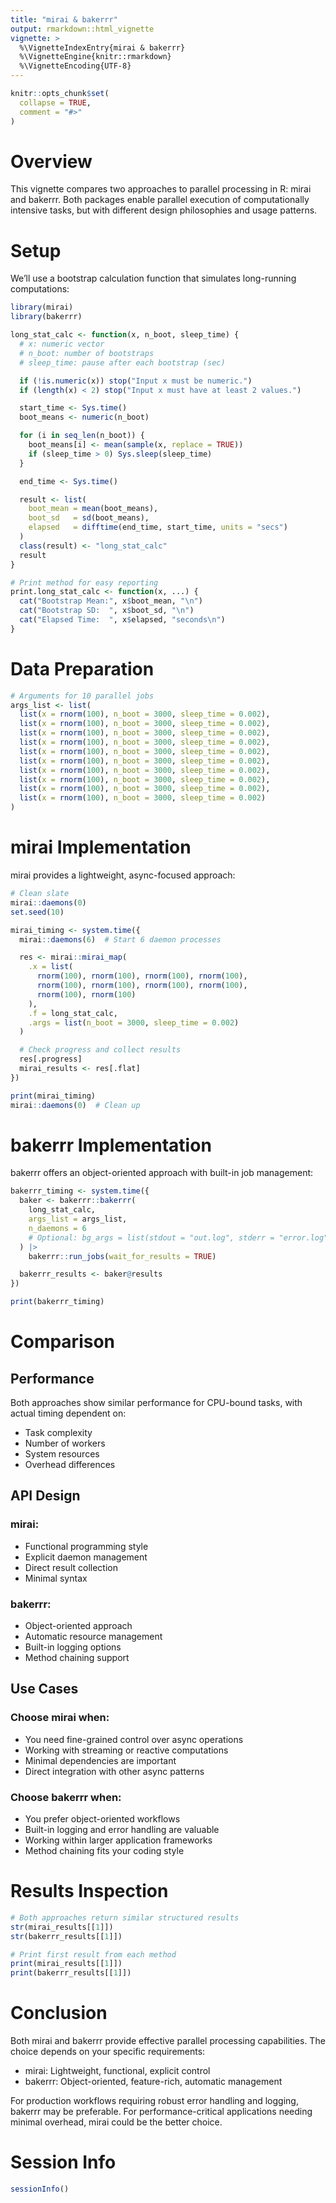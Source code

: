 ```yaml
---
title: "mirai & bakerrr"
output: rmarkdown::html_vignette
vignette: >
  %\VignetteIndexEntry{mirai & bakerrr}
  %\VignetteEngine{knitr::rmarkdown}
  %\VignetteEncoding{UTF-8}
---
```


```r
knitr::opts_chunk$set(
  collapse = TRUE,
  comment = "#>"
)
```

# Overview

This vignette compares two approaches to parallel processing in R: mirai and bakerrr. Both packages enable parallel execution of computationally intensive tasks, but with different design philosophies and usage patterns.

# Setup

We'll use a bootstrap calculation function that simulates long-running computations:

```r
library(mirai)
library(bakerrr)

long_stat_calc <- function(x, n_boot, sleep_time) {
  # x: numeric vector
  # n_boot: number of bootstraps
  # sleep_time: pause after each bootstrap (sec)

  if (!is.numeric(x)) stop("Input x must be numeric.")
  if (length(x) < 2) stop("Input x must have at least 2 values.")

  start_time <- Sys.time()
  boot_means <- numeric(n_boot)

  for (i in seq_len(n_boot)) {
    boot_means[i] <- mean(sample(x, replace = TRUE))
    if (sleep_time > 0) Sys.sleep(sleep_time)
  }

  end_time <- Sys.time()

  result <- list(
    boot_mean = mean(boot_means),
    boot_sd   = sd(boot_means),
    elapsed   = difftime(end_time, start_time, units = "secs")
  )
  class(result) <- "long_stat_calc"
  result
}

# Print method for easy reporting
print.long_stat_calc <- function(x, ...) {
  cat("Bootstrap Mean:", x$boot_mean, "\n")
  cat("Bootstrap SD:  ", x$boot_sd, "\n")
  cat("Elapsed Time:  ", x$elapsed, "seconds\n")
}
```

# Data Preparation

```r
# Arguments for 10 parallel jobs
args_list <- list(
  list(x = rnorm(100), n_boot = 3000, sleep_time = 0.002),
  list(x = rnorm(100), n_boot = 3000, sleep_time = 0.002),
  list(x = rnorm(100), n_boot = 3000, sleep_time = 0.002),
  list(x = rnorm(100), n_boot = 3000, sleep_time = 0.002),
  list(x = rnorm(100), n_boot = 3000, sleep_time = 0.002),
  list(x = rnorm(100), n_boot = 3000, sleep_time = 0.002),
  list(x = rnorm(100), n_boot = 3000, sleep_time = 0.002),
  list(x = rnorm(100), n_boot = 3000, sleep_time = 0.002),
  list(x = rnorm(100), n_boot = 3000, sleep_time = 0.002),
  list(x = rnorm(100), n_boot = 3000, sleep_time = 0.002)
)
```

# mirai Implementation

mirai provides a lightweight, async-focused approach:

```r
# Clean slate
mirai::daemons(0)
set.seed(10)

mirai_timing <- system.time({
  mirai::daemons(6)  # Start 6 daemon processes

  res <- mirai::mirai_map(
    .x = list(
      rnorm(100), rnorm(100), rnorm(100), rnorm(100),
      rnorm(100), rnorm(100), rnorm(100), rnorm(100),
      rnorm(100), rnorm(100)
    ),
    .f = long_stat_calc,
    .args = list(n_boot = 3000, sleep_time = 0.002)
  )

  # Check progress and collect results
  res[.progress]
  mirai_results <- res[.flat]
})

print(mirai_timing)
mirai::daemons(0)  # Clean up

```

# bakerrr Implementation

bakerrr offers an object-oriented approach with built-in job management:

```r
bakerrr_timing <- system.time({
  baker <- bakerrr::bakerrr(
    long_stat_calc,
    args_list = args_list,
    n_daemons = 6
    # Optional: bg_args = list(stdout = "out.log", stderr = "error.log") # nolint
  ) |>
    bakerrr::run_jobs(wait_for_results = TRUE)

  bakerrr_results <- baker@results
})

print(bakerrr_timing)
```

# Comparison

## Performance

Both approaches show similar performance for CPU-bound tasks, with actual timing dependent on:

 - Task complexity
 - Number of workers
 - System resources
 - Overhead differences

## API Design

### mirai:

 - Functional programming style
 - Explicit daemon management
 - Direct result collection
 - Minimal syntax

### bakerrr:

 - Object-oriented approach
 - Automatic resource management
 - Built-in logging options
 - Method chaining support

## Use Cases

### Choose mirai when:

 - You need fine-grained control over async operations
 - Working with streaming or reactive computations
 - Minimal dependencies are important
 - Direct integration with other async patterns

### Choose bakerrr when:

 - You prefer object-oriented workflows
 - Built-in logging and error handling are valuable
 - Working within larger application frameworks
 - Method chaining fits your coding style
 
# Results Inspection
 ``` r
# Both approaches return similar structured results
str(mirai_results[[1]])
str(bakerrr_results[[1]])

# Print first result from each method
print(mirai_results[[1]])
print(bakerrr_results[[1]])
 ```

# Conclusion

Both mirai and bakerrr provide effective parallel processing capabilities. The choice depends on your specific requirements:

 - mirai: Lightweight, functional, explicit control
 - bakerrr: Object-oriented, feature-rich, automatic management

For production workflows requiring robust error handling and logging, bakerrr may be preferable. For performance-critical applications needing minimal overhead, mirai could be the better choice.

# Session Info

``` r
sessionInfo()
```
